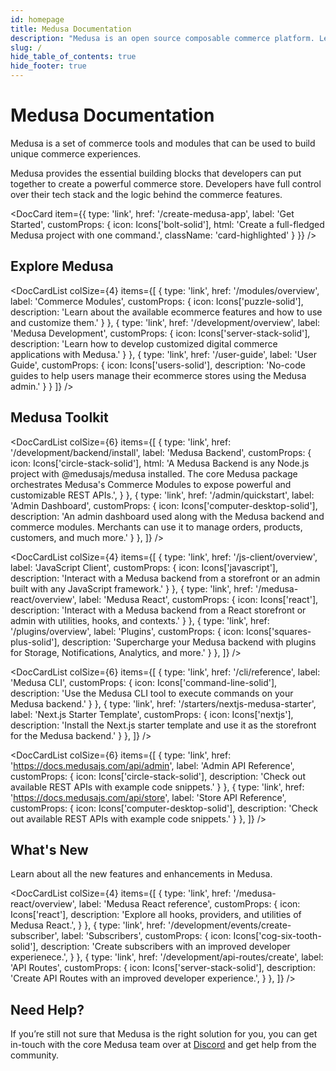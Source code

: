 ```yaml
---
id: homepage
title: Medusa Documentation
description: "Medusa is an open source composable commerce platform. Learn about its features and how to use it."
slug: /
hide_table_of_contents: true
hide_footer: true
---
```



# Medusa Documentation

Medusa is a set of commerce tools and modules that can be used to build unique commerce experiences.

Medusa provides the essential building blocks that developers can put together to create a powerful commerce store. Developers have full control over their tech stack and the logic behind the commerce features.

<DocCard item={{
  type: 'link',
  href: '/create-medusa-app',
  label: 'Get Started',
  customProps: {
    icon: Icons['bolt-solid'],
    html: 'Create a full-fledged Medusa project with one command.',
    className: 'card-highlighted'
  }
}} />

## Explore Medusa

<DocCardList colSize={4} items={[
  {
    type: 'link',
    href: '/modules/overview',
    label: 'Commerce Modules',
    customProps: {
      icon: Icons['puzzle-solid'],
      description: 'Learn about the available ecommerce features and how to use and customize them.'
    }
  },
  {
    type: 'link',
    href: '/development/overview',
    label: 'Medusa Development',
    customProps: {
      icon: Icons['server-stack-solid'],
      description: 'Learn how to develop customized digital commerce applications with Medusa.'
    }
  },
  {
    type: 'link',
    href: '/user-guide',
    label: 'User Guide',
    customProps: {
      icon: Icons['users-solid'],
      description: 'No-code guides to help users manage their ecommerce stores using the Medusa admin.'
    }
  }
]} />

## Medusa Toolkit

<DocCardList colSize={6} items={[
  {
    type: 'link',
    href: '/development/backend/install',
    label: 'Medusa Backend',
    customProps: {
      icon: Icons['circle-stack-solid'],
      html: 'A Medusa Backend is any Node.js project with @medusajs/medusa installed. The core Medusa package orchestrates Medusa\'s Commerce Modules to expose powerful and customizable REST APIs.',
    }
  },
  {
    type: 'link',
    href: '/admin/quickstart',
    label: 'Admin Dashboard',
    customProps: {
      icon: Icons['computer-desktop-solid'],
      description: 'An admin dashboard used along with the Medusa backend and commerce modules. Merchants can use it to manage orders, products, customers, and much more.'
    }
  },
]} />

<DocCardList colSize={4} items={[
  {
    type: 'link',
    href: '/js-client/overview',
    label: 'JavaScript Client',
    customProps: {
      icon: Icons['javascript'],
      description: 'Interact with a Medusa backend from a storefront or an admin built with any JavaScript framework.'
    }
  },
  {
    type: 'link',
    href: '/medusa-react/overview',
    label: 'Medusa React',
    customProps: {
      icon: Icons['react'],
      description: 'Interact with a Medusa backend from a React storefront or admin with utilities, hooks, and contexts.'
    }
  },
  {
    type: 'link',
    href: '/plugins/overview',
    label: 'Plugins',
    customProps: {
      icon: Icons['squares-plus-solid'],
      description: 'Supercharge your Medusa backend with plugins for Storage, Notifications, Analytics, and more.'
    }
  },
]} />

<DocCardList colSize={6} items={[
  {
    type: 'link',
    href: '/cli/reference',
    label: 'Medusa CLI',
    customProps: {
      icon: Icons['command-line-solid'],
      description: 'Use the Medusa CLI tool to execute commands on your Medusa backend.'
    }
  },
  {
    type: 'link',
    href: '/starters/nextjs-medusa-starter',
    label: 'Next.js Starter Template',
    customProps: {
      icon: Icons['nextjs'],
      description: 'Install the Next.js starter template and use it as the storefront for the Medusa backend.'
    }
  },
]} />

<DocCardList colSize={6} items={[
  {
    type: 'link',
    href: 'https://docs.medusajs.com/api/admin',
    label: 'Admin API Reference',
    customProps: {
      icon: Icons['circle-stack-solid'],
      description: 'Check out available REST APIs with example code snippets.'
    }
  },
  {
    type: 'link',
    href: 'https://docs.medusajs.com/api/store',
    label: 'Store API Reference',
    customProps: {
      icon: Icons['computer-desktop-solid'],
      description: 'Check out available REST APIs with example code snippets.'
    }
  },
]} />

## What's New

Learn about all the new features and enhancements in Medusa.

<DocCardList colSize={4} items={[
  {
    type: 'link',
    href: '/medusa-react/overview',
    label: 'Medusa React reference',
    customProps: {
      icon: Icons['react'],
      description: 'Explore all hooks, providers, and utilities of Medusa React.',
    }
  },
  {
    type: 'link',
    href: '/development/events/create-subscriber',
    label: 'Subscribers',
    customProps: {
      icon: Icons['cog-six-tooth-solid'],
      description: 'Create subscribers with an improved developer experienece.',
    }
  },
  {
    type: 'link',
    href: '/development/api-routes/create',
    label: 'API Routes',
    customProps: {
      icon: Icons['server-stack-solid'],
      description: 'Create API Routes with an improved developer experience.',
    }
  },
]} />

<!-- vale docs.HeadingPunctuation = NO -->

## Need Help?

<!-- vale docs.HeadingPunctuation = YES -->

If you’re still not sure that Medusa is the right solution for you, you can get in-touch with the core Medusa team over at [Discord](https://discord.gg/medusajs) and get help from the community.
